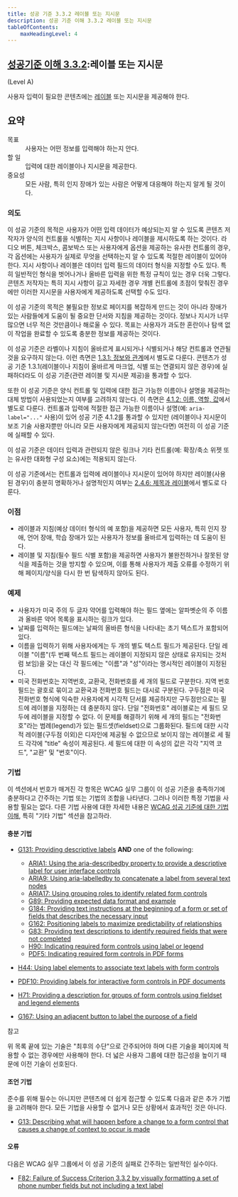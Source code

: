 ```yaml
---
title: 성공 기준 3.3.2 레이블 또는 지시문
description: 성공 기준 이해 3.3.2 레이블 또는 지시문
tableOfContents:
    maxHeadingLevel: 4
---
```



## [성공기준 이해 3.3.2](https://w3.org/TR/WCAG22#labels-or-instructions):레이블 또는 지시문 

(Level A)

<Card title="성공 기준 (SC)"></Card>

사용자 입력이 필요한 콘텐츠에는 [레이블](../../../glossary/label) 또는 지시문을 제공해야 한다.

## 요약

<dl>
<dt>목표</dt>
<dd>사용자는 어떤 정보를 입력해야 하는지 안다.</dd>
<dt>할 일</dt>
<dd>입력에 대한 레이블이나 지시문을 제공한다.</dd>
<dt>중요성</dt>
<dd>모든 사람, 특히 인지 장애가 있는 사람은 어떻게 대응해야 하는지 알게 될 것이다.</dd>
</dl>

### 의도

이 성공 기준의 목적은 사용자가 어떤 입력 데이터가 예상되는지 알 수 있도록 콘텐츠 저작자가 양식의 컨트롤을 식별하는 지시 사항이나 레이블을 제시하도록 하는 것이다. 라디오 버튼, 체크박스, 콤보박스 또는 사용자에게 옵션을 제공하는 유사한 컨트롤의 경우, 각 옵션에는 사용자가 실제로 무엇을 선택하는지 알 수 있도록 적절한 레이블이 있어야 한다. 지시 사항이나 레이블은 데이터 입력 필드의 데이터 형식을 지정할 수도 있다. 특히 일반적인 형식을 벗어나거나 올바른 입력을 위한 특정 규칙이 있는 경우 더욱 그렇다. 콘텐츠 저작자는 특히 지시 사항이 길고 자세한 경우 개별 컨트롤에 초점이 맞춰진 경우에만 이러한 지시문을 사용자에게 제공하도록 선택할 수도 있다.

이 성공 기준의 목적은 불필요한 정보로 페이지를 복잡하게 만드는 것이 아니라 장애가 있는 사람들에게 도움이 될 중요한 단서와 지침을 제공하는 것이다. 정보나 지시가 너무 많으면 너무 적은 것만큼이나 해로울 수 있다. 목표는 사용자가 과도한 혼란이나 탐색 없이 작업을 완료할 수 있도록 충분한 정보를 제공하는 것이다.

이 성공 기준은 라벨이나 지침이 올바르게 표시되거나 식별되거나 해당 컨트롤과 연관될 것을 요구하지 않는다. 이런 측면은 [1.3.1: 정보와 관계](info-and-relationships)에서 별도로 다룬다. 콘텐츠가 성공 기준 1.3.1(레이블이나 지침이 올바르게 마크업, 식별 또는 연결되지 않은 경우)에 실패하더라도 이 성공 기준(관련 레이블 및 지시문 제공)을 통과할 수 있다.

또한 이 성공 기준은 양식 컨트롤 및 입력에 대한 접근 가능한 이름이나 설명을 제공하는 대체 방법이 사용되었는지 여부를 고려하지 않는다. 이 측면은 [4.1.2: 이름, 역할, 값](name-role-value)에서 별도로 다룬다. 컨트롤과 입력에 적절한 접근 가능한 이름이나 설명(예: `aria-label="..."` 사용)이 있어 성공 기준 4.1.2를 통과할 수 있지만 (레이블이나 지시문이 보조 기술 사용자뿐만 아니라 모든 사용자에게 제공되지 않는다면) 여전히 이 성공 기준에 실패할 수 있다.

이 성공 기준은 데이터 입력과 관련되지 않은 링크나 기타 컨트롤(예: 확장/축소 위젯 또는 유사한 대화형 구성 요소)에는 적용되지 않는다.

이 성공 기준에서는 컨트롤과 입력에 레이블이나 지시문이 있어야 하지만 레이블(사용된 경우)이 충분히 명확하거나 설명적인지 여부는 [2.4.6: 제목과 레이블](headings-and-labels)에서 별도로 다룬다.

### 이점

*   레이블과 지침(예상 데이터 형식의 예 포함)을 제공하면 모든 사용자, 특히 인지 장애, 언어 장애, 학습 장애가 있는 사용자가 정보를 올바르게 입력하는 데 도움이 된다.
*   레이블 및 지침(필수 필드 식별 포함)을 제공하면 사용자가 불완전하거나 잘못된 양식을 제출하는 것을 방지할 수 있으며, 이를 통해 사용자가 제출 오류를 수정하기 위해 페이지/양식을 다시 한 번 탐색하지 않아도 된다.

### 예제

*   사용자가 미국 주의 두 글자 약어를 입력해야 하는 필드 옆에는 알파벳순의 주 이름과 올바른 약어 목록을 표시하는 링크가 있다.
*   날짜를 입력하는 필드에는 날짜의 올바른 형식을 나타내는 초기 텍스트가 포함되어 있다.
*   이름을 입력하기 위해 사용자에게는 두 개의 별도 텍스트 필드가 제공된다. 단일 레이블 "이름"(두 번째 텍스트 필드는 레이블이 지정되지 않은 상태로 유지되는 것처럼 보임)을 갖는 대신 각 필드에는 "이름"과 "성"이라는 명시적인 레이블이 지정된다.
*   미국 전화번호는 지역번호, 교환국, 전화번호를 세 개의 필드로 구분한다. 지역 번호 필드는 괄호로 묶이고 교환국과 전화번호 필드는 대시로 구분된다. 구두점은 미국 전화번호 형식에 익숙한 사용자에게 시각적 단서를 제공하지만 구두점만으로는 필드에 레이블을 지정하는 데 충분하지 않다. 단일 "전화번호" 레이블로는 세 필드 모두에 레이블을 지정할 수 없다. 이 문제를 해결하기 위해 세 개의 필드는 "전화번호"라는 범례(legend)가 있는 필드셋(fieldset)으로 그룹화된다. 필드에 대한 시각적 레이블(구두점 이외)은 디자인에 제공될 수 없으므로 보이지 않는 레이블로 세 필드 각각에 "title" 속성이 제공된다. 세 필드에 대한 이 속성의 값은 각각 "지역 코드", "교환" 및 "번호"이다.

### 기법

이 섹션에서 번호가 매겨진 각 항목은 WCAG 실무 그룹이 이 성공 기준을 충족하기에 충분하다고 간주하는 기법 또는 기법의 조합을 나타낸다. 그러나 이러한 특정 기법을 사용할 필요는 없다. 다른 기법 사용에 대한 자세한 내용은 [WCAG 성공 기준에 대한 기법 이해](understanding-techniques), 특히 "기타 기법" 섹션을 참고하라.

#### 충분 기법

*   [G131: Providing descriptive labels](https://www.w3.org/WAI/WCAG22/Techniques/general/G131) **AND** one of the following:
    
    *   [ARIA1: Using the aria-describedby property to provide a descriptive label for user interface controls](https://www.w3.org/WAI/WCAG22/Techniques/aria/ARIA1)
    *   [ARIA9: Using aria-labelledby to concatenate a label from several text nodes](https://www.w3.org/WAI/WCAG22/Techniques/aria/ARIA9)
    *   [ARIA17: Using grouping roles to identify related form controls](https://www.w3.org/WAI/WCAG22/Techniques/aria/ARIA17)
    *   [G89: Providing expected data format and example](https://www.w3.org/WAI/WCAG22/Techniques/general/G89)
    *   [G184: Providing text instructions at the beginning of a form or set of fields that describes the necessary input](https://www.w3.org/WAI/WCAG22/Techniques/general/G184)
    *   [G162: Positioning labels to maximize predictability of relationships](https://www.w3.org/WAI/WCAG22/Techniques/general/G162)
    *   [G83: Providing text descriptions to identify required fields that were not completed](https://www.w3.org/WAI/WCAG22/Techniques/general/G83)
    *   [H90: Indicating required form controls using label or legend](https://www.w3.org/WAI/WCAG22/Techniques/html/H90)
    *   [PDF5: Indicating required form controls in PDF forms](https://www.w3.org/WAI/WCAG22/Techniques/pdf/PDF5)
*   [H44: Using label elements to associate text labels with form controls](https://www.w3.org/WAI/WCAG22/Techniques/html/H44)
*   [PDF10: Providing labels for interactive form controls in PDF documents](https://www.w3.org/WAI/WCAG22/Techniques/pdf/PDF10)
*   [H71: Providing a description for groups of form controls using fieldset and legend elements](https://www.w3.org/WAI/WCAG22/Techniques/html/H71)
*   [G167: Using an adjacent button to label the purpose of a field](https://www.w3.org/WAI/WCAG22/Techniques/general/G167)

참고

위 목록 끝에 있는 기술은 "최후의 수단"으로 간주되어야 하며 다른 기술을 페이지에 적용할 수 없는 경우에만 사용해야 한다. 더 넓은 사용자 그룹에 대한 접근성을 높이기 때문에 이전 기술이 선호된다.

#### 조언 기법

준수를 위해 필수는 아니지만 콘텐츠에 더 쉽게 접근할 수 있도록 다음과 같은 추가 기법을 고려해야 한다. 모든 기법을 사용할 수 없거나 모든 상황에서 효과적인 것은 아니다.

*   [G13: Describing what will happen before a change to a form control that causes a change of context to occur is made](https://www.w3.org/WAI/WCAG22/Techniques/general/G13)

#### 오류

다음은 WCAG 실무 그룹에서 이 성공 기준의 실패로 간주하는 일반적인 실수이다.

*   [F82: Failure of Success Criterion 3.3.2 by visually formatting a set of phone number fields but not including a text label](https://www.w3.org/WAI/WCAG22/Techniques/failures/F82)

